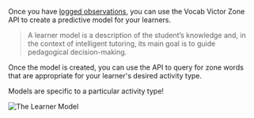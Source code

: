 Once you have [logged observations](/log-observations), you can use the Vocab Victor Zone API to create a predictive model for your learners. 

<blockquote>
A learner model is a description of the student’s knowledge and, in the context of intelligent tutoring, its main goal is to guide pedagogical decision-making.
</blockquote>

Once the model is created, you can use the API to query for zone words that are appropriate for your learner's desired activity type.

<Note>Models are specific to a particular activity type!</Note>

![The Learner Model](images/learner-model.jpg)
